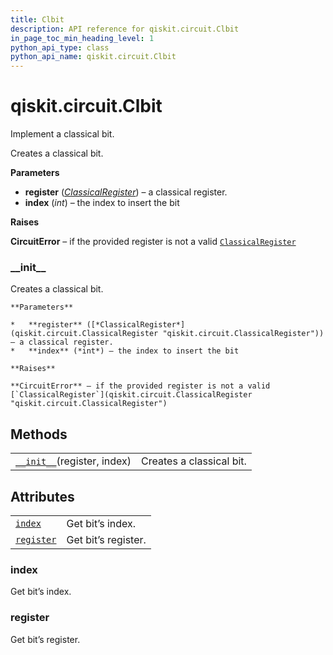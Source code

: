 ```yaml
---
title: Clbit
description: API reference for qiskit.circuit.Clbit
in_page_toc_min_heading_level: 1
python_api_type: class
python_api_name: qiskit.circuit.Clbit
---
```


<span id="qiskit-circuit-clbit" />

# qiskit.circuit.Clbit

<Class id="qiskit.circuit.Clbit" isDedicatedPage={true} github="https://github.com/qiskit/qiskit/tree/stable/0.16/qiskit/circuit/classicalregister.py" signature="Clbit(register, index)">
  Implement a classical bit.

  Creates a classical bit.

  **Parameters**

  *   **register** ([*ClassicalRegister*](qiskit.circuit.ClassicalRegister "qiskit.circuit.ClassicalRegister")) – a classical register.
  *   **index** (*int*) – the index to insert the bit

  **Raises**

  **CircuitError** – if the provided register is not a valid [`ClassicalRegister`](qiskit.circuit.ClassicalRegister "qiskit.circuit.ClassicalRegister")

  ### \_\_init\_\_

  <Function id="qiskit.circuit.Clbit.__init__" signature="__init__(register, index)">
    Creates a classical bit.

    **Parameters**

    *   **register** ([*ClassicalRegister*](qiskit.circuit.ClassicalRegister "qiskit.circuit.ClassicalRegister")) – a classical register.
    *   **index** (*int*) – the index to insert the bit

    **Raises**

    **CircuitError** – if the provided register is not a valid [`ClassicalRegister`](qiskit.circuit.ClassicalRegister "qiskit.circuit.ClassicalRegister")
  </Function>

  ## Methods

  |                                                                                               |                          |
  | --------------------------------------------------------------------------------------------- | ------------------------ |
  | [`__init__`](#qiskit.circuit.Clbit.__init__ "qiskit.circuit.Clbit.__init__")(register, index) | Creates a classical bit. |

  ## Attributes

  |                                                                              |                     |
  | ---------------------------------------------------------------------------- | ------------------- |
  | [`index`](#qiskit.circuit.Clbit.index "qiskit.circuit.Clbit.index")          | Get bit’s index.    |
  | [`register`](#qiskit.circuit.Clbit.register "qiskit.circuit.Clbit.register") | Get bit’s register. |

  ### index

  <Function id="qiskit.circuit.Clbit.index" signature="property index">
    Get bit’s index.
  </Function>

  ### register

  <Function id="qiskit.circuit.Clbit.register" signature="property register">
    Get bit’s register.
  </Function>
</Class>

